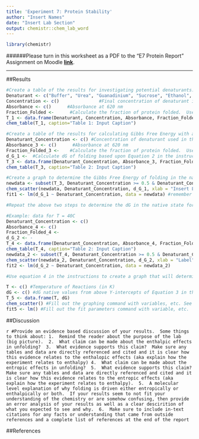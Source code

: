 ```yaml
---
title: 'Experiment 7: Protein Stability'
author: "Insert Names"
date: "Insert Lab Section"
output: chemistr::chem_lab_word
---
```


```r
library(chemistr)
```   

######Please turn in this worksheet as a PDF to the "E7 Protein Report" Assignment on Moodle [**link**](https://moodle.reed.edu/mod/assign/view.php?id=94734).


***

##Results


```r
#Create a table of the results for investigating potential denaturants.  In the caption include the constant conditions in all the reactions such as temperature, concentration phycocyanin, pathlength, and wavelength measured.
Denaturant <- c("Buffer", "Urea", "Guanadinium", "Sucrose", "Ethanol", "SDS", "Acetone") #Identity of denaturants
Concentration <- c()               #Final concentration of denaturant in your reaction
Absorbance <- c()      #Absorbance at 620 nm
Fraction_Folded <-      #Calculate the fraction of protein folded.  Use the protein in buffer as 100% folded.  Remember to change to the correct number of sig figs when in Word. 
T_1 <- data.frame(Denaturant, Concentration, Absorbance, Fraction_Folded)
chem_table(T_1, caption="Table 1: Input Caption")
```


```r
#Create a table of the results for calculating Gibbs Free Energy with a single denaturant at a constant temperature.  In the caption include the constant conditions in all the reactions such as denaturant used, concentration phycocyanin, pathlength, wavelength measured, and temperature.
Denaturant_Concentration <- c() #Concentration of denaturant used in the reactions
Absorbance_3 <- c()      #Absorbance at 620 nm
Fraction_Folded_3 <-    #Calculate the fraction of protein folded.  Use the no denaturant as 100% folded.  Watch sig figs.
d_G_1 <-  #Calculate dG of folding based upon Equation 2 in the instructions
T_3 <- data.frame(Denaturant_Concentration, Absorbance_3, Fraction_Folded_3, d_G_1)
chem_table(T_3, caption="Table 2: Input Caption")
```

```r
#Create a graph to determine the Gibbs Free Energy of folding in the native state based upon Equation 3 in the instructions.  Only include Gibbs values that are significantly above and below the 100% folded and unfolded state (consult an instructor on this if you are unsure). Make sure you include the  y-intercept, slope, and R^2 value in the caption.
newdata <- subset(T_3, Denaturant_Concentration >= 0.5 & Denaturant_Concentration <= 5, select=c(Denaturant_Concentration, d_G_1))  #This code will allow you to only select a subset of your values in Table 2.  This is important in making sure you are significantly above 0% and below 100% folded.
chem_scatter(newdata, Denaturant_Concentration, d_G_1, xlab = "Insert Label", ylab= "Insert Label")
fit1 <- lm(d_G_1 ~ Denaturant_Concentration, data = newdata) #remember to view the values from this, you must type summary(fit1) into the console.


```


```r
#Repeat the above two steps to determine the dG in the native state for multiple temperatures.  This data does not need to be shown in the final report, but will be needed for graphing and calculating the enthalpy and entropy of folding in the next section.

#Example: data for T = 40C
Denaturant_Concentration <- c() 
Absorbance_4 <- c()     
Fraction_Folded_4 <-      
d_G_2 <- -
T_4 <- data.frame(Denaturant_Concentration, Absorbance_4, Fraction_Folded_4, d_G_2)
chem_table(T_4, caption="Table 2: Input Caption")
newdata_2 <- subset(T_4, Denaturant_Concentration >= 0.5 & Denaturant_Concentration <= 5, select=c(Denaturant_Concentration, d_G_2))  
chem_scatter(newdata_2, Denaturant_Concentration, d_G_2, xlab = "Label", ylab= "Label") #Since this chunk is not going into the final report, it won't appear below this chunk when your run the code.  To view the plot or fit data, you can copy and paste these values into the console and the graph will appear in the plots window.
fit2 <- lm(d_G_2 ~ Denaturant_Concentration, data = newdata_2)


```

```r
#Use equation 4 in the instructions to create a graph that will determine the entropy and enthalpy of folding.  Make sure to include the slope (+/- uncertainty) and the intercept (+/- uncertainty) in the caption.

T <- c() #Temperature of Reactions (in K)
dG <- c() #dG native values from above Y-intercepts of Equation 3 in the instructions
T_5 <- data.frame(T, dG)
chem_scatter() #Fill out the graphing command with variables, etc. See examples above.
fit5 <- lm() #Fill out the fit parameters command with variable, etc.  See examples above.

```

##Discussion

`r #Provide an evidence based discussion of your results.  Some things to think about: 1.  Remind the reader about the purpose of the lab (big picture).  2.  What claim can be made about the enthalpic effects in unfolding?  3.  What evidence supports this claim?  Make sure any tables and data are directly referenced and cited and it is clear how this evidence relates to the enthalopic effects (aka explain how the experiment relates to enthalpy) 4.  What claim can be made about the entropic effects in unfolding?  5.  What evidence supports this claim?  Make sure any tables and data are directly referenced and cited and it is clear how this evidence relates to the entropic effects (aka explain how the experiment relates to enthalpy).  5.  A molecular level explanation of why folding is driven either entropically or enthalpically or both.  If your results seem to not fit your understanding of the chemistry or are somehow confusing, then provide an error analysis of your results as well as a clear descirition of what you expected to see and why.  6.  Make sure to include in-text citations for any facts or understanding that came from outside references and a complete list of references at the end of the report`






##References





